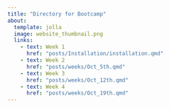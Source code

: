```yaml
---
title: "Directory for Bootcamp"
about:
  template: jolla
  image: website_thumbnail.png
  links:
    - text: Week 1 
      href: "posts/Installation/installation.qmd"
    - text: Week 2 
      href: "posts/weeks/Oct_5th.qmd"
    - text: Week 3 
      href: "posts/weeks/Oct_12th.qmd"
    - text: Week 4 
      href: "posts/weeks/Oct_19th.qmd"
---
```


